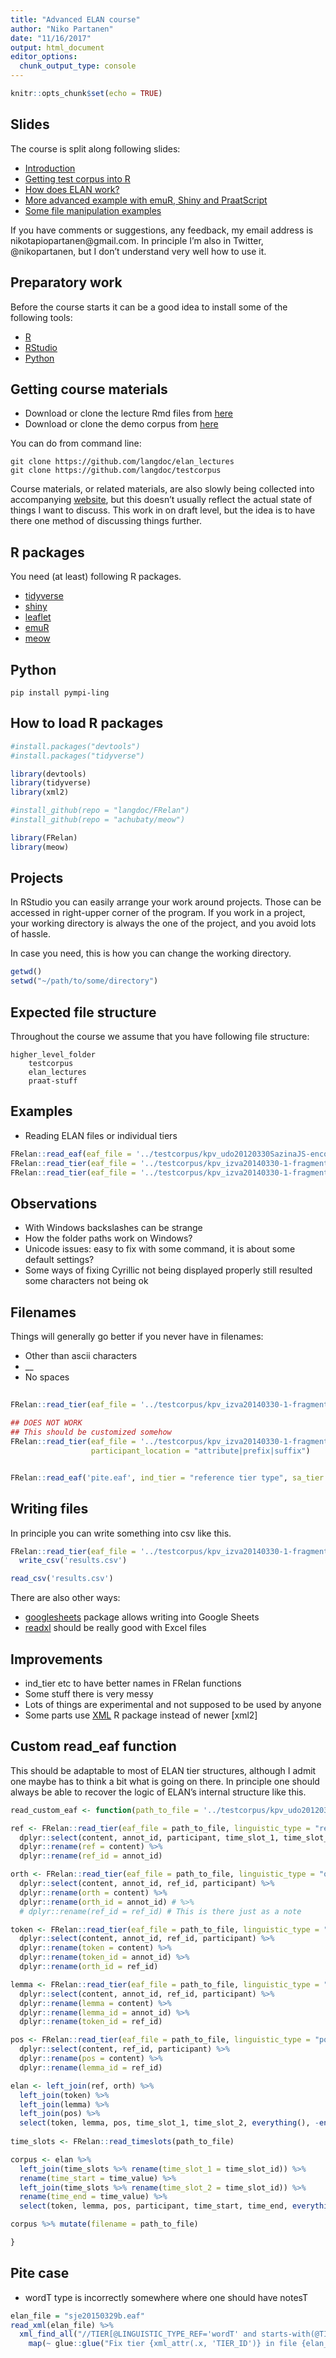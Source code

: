 ```yaml
---
title: "Advanced ELAN course"
author: "Niko Partanen"
date: "11/16/2017"
output: html_document
editor_options: 
  chunk_output_type: console
---
```


```r
knitr::opts_chunk$set(echo = TRUE)
```

## Slides

The course is split along following slides:

- [Introduction](https://langdoc.github.io/elan_lectures/lecture-1)
- [Getting test corpus into R](https://langdoc.github.io/elan_lectures/lecture-2)
- [How does ELAN work?](https://langdoc.github.io/elan_lectures/lecture-3)
- [More advanced example with emuR, Shiny and PraatScript](https://langdoc.github.io/elan_lectures/lecture-4)
- [Some file manipulation examples](https://langdoc.github.io/elan_lectures/lecture-5)

If you have comments or suggestions, any feedback, my email address is nikotapiopartanen@gmail.com. In principle I'm also in Twitter, @nikopartanen, but I don't understand very well how to use it.

## Preparatory work

Before the course starts it can be a good idea to install some of the following tools:

- [R](https://www.r-project.org/)
- [RStudio](https://www.rstudio.com/)
- [Python](https://www.python.org/downloads/)

## Getting course materials

- Download or clone the lecture Rmd files from [here](https://github.com/langdoc/elan_lectures)
- Download or clone the demo corpus from [here](https://github.com/langdoc/testcorpus)

You can do from command line:

    git clone https://github.com/langdoc/elan_lectures
    git clone https://github.com/langdoc/testcorpus

Course materials, or related materials, are also slowly being collected into accompanying [website](https://nikopartanen.github.io/adv_elan_draft/), but this doesn't usually reflect the actual state of things I want to discuss. This work in on draft level, but the idea is to have there one method of discussing things further.

## R packages

You need (at least) following R packages.

- [tidyverse](https://www.tidyverse.org/)
- [shiny]()
- [leaflet]()
- [emuR](https://github.com/IPS-LMU/emuR)
- [meow](https://github.com/achubaty/meow)

## Python

    pip install pympi-ling

## How to load R packages

```r
#install.packages("devtools")
#install.packages("tidyverse")

library(devtools)
library(tidyverse)
library(xml2)

#install_github(repo = "langdoc/FRelan")
#install_github(repo = "achubaty/meow")

library(FRelan)
library(meow)

```

## Projects

In RStudio you can easily arrange your work around projects. Those can be accessed in right-upper corner of the program. If you work in a project, your working directory is always the one of the project, and you avoid lots of hassle.

In case you need, this is how you can change the working directory.

```r
getwd()
setwd("~/path/to/some/directory")
```

## Expected file structure

Throughout the course we assume that you have following file structure:

    higher_level_folder
        testcorpus
        elan_lectures
        praat-stuff

## Examples

- Reading ELAN files or individual tiers

```r

FRelan::read_eaf(eaf_file = '../testcorpus/kpv_udo20120330SazinaJS-encounter.eaf')
FRelan::read_tier(eaf_file = '../testcorpus/kpv_izva20140330-1-fragment.eaf', linguistic_type = "refT")
FRelan::read_tier(eaf_file = '../testcorpus/kpv_izva20140330-1-fragment.eaf', linguistic_type = "orthT")

```

## Observations

- With Windows backslashes can be strange
- How the folder paths work on Windows?
- Unicode issues: easy to fix with some command, it is about some default settings?
- Some ways of fixing Cyrillic not being displayed properly still resulted some characters not being ok

##  Filenames

Things will generally go better if you never have in filenames:

- Other than ascii characters
- __
- No spaces

## 

```r

FRelan::read_tier(eaf_file = '../testcorpus/kpv_izva20140330-1-fragment.eaf', linguistic_type = "orthT")

## DOES NOT WORK
## This should be customized somehow
FRelan::read_tier(eaf_file = '../testcorpus/kpv_izva20140330-1-fragment.eaf', linguistic_type = "orthT", 
                  participant_location = "attribute|prefix|suffix")


FRelan::read_eaf('pite.eaf', ind_tier = "reference tier type", sa_tier = "transcription tier type", ss_tier = "token level tier type")
```

## Writing files

In principle you can write something into csv like this.

```r

FRelan::read_tier(eaf_file = '../testcorpus/kpv_izva20140330-1-fragment.eaf', linguistic_type = "orthT") %>%
  write_csv('results.csv')

read_csv('results.csv')

```

There are also other ways:

- [googlesheets](https://github.com/jennybc/googlesheets) package allows writing into Google Sheets
- [readxl](http://readxl.tidyverse.org/) should be really good with Excel files

## Improvements

- ind_tier etc to have better names in FRelan functions
- Some stuff there is very messy
- Lots of things are experimental and not supposed to be used by anyone
- Some parts use [XML](https://cran.r-project.org/web/packages/XML/index.html) R package instead of newer [xml2] 

## Custom read_eaf function

This should be adaptable to most of ELAN tier structures, although I admit one maybe has to think a bit what is going on there. In principle one should always be able to recover the logic of ELAN's internal structure like this.

```r

read_custom_eaf <- function(path_to_file = '../testcorpus/kpv_udo20120330SazinaJS-encounter.eaf'){

ref <- FRelan::read_tier(eaf_file = path_to_file, linguistic_type = "refT") %>%
  dplyr::select(content, annot_id, participant, time_slot_1, time_slot_2) %>%
  dplyr::rename(ref = content) %>%
  dplyr::rename(ref_id = annot_id)

orth <- FRelan::read_tier(eaf_file = path_to_file, linguistic_type = "orthT") %>%
  dplyr::select(content, annot_id, ref_id, participant) %>%
  dplyr::rename(orth = content) %>%
  dplyr::rename(orth_id = annot_id) # %>%
  # dplyr::rename(ref_id = ref_id) # This is there just as a note

token <- FRelan::read_tier(eaf_file = path_to_file, linguistic_type = "wordT") %>%
  dplyr::select(content, annot_id, ref_id, participant) %>%
  dplyr::rename(token = content) %>%
  dplyr::rename(token_id = annot_id) %>%
  dplyr::rename(orth_id = ref_id)

lemma <- FRelan::read_tier(eaf_file = path_to_file, linguistic_type = "lemmaT") %>%
  dplyr::select(content, annot_id, ref_id, participant) %>%
  dplyr::rename(lemma = content) %>%
  dplyr::rename(lemma_id = annot_id) %>%
  dplyr::rename(token_id = ref_id)

pos <- FRelan::read_tier(eaf_file = path_to_file, linguistic_type = "posT") %>%
  dplyr::select(content, ref_id, participant) %>%
  dplyr::rename(pos = content) %>%
  dplyr::rename(lemma_id = ref_id)

elan <- left_join(ref, orth) %>% 
  left_join(token) %>% 
  left_join(lemma) %>% 
  left_join(pos) %>%
  select(token, lemma, pos, time_slot_1, time_slot_2, everything(), -ends_with('_id'))
  
time_slots <- FRelan::read_timeslots(path_to_file)

corpus <- elan %>% 
  left_join(time_slots %>% rename(time_slot_1 = time_slot_id)) %>%
  rename(time_start = time_value) %>%
  left_join(time_slots %>% rename(time_slot_2 = time_slot_id)) %>%
  rename(time_end = time_value) %>%
  select(token, lemma, pos, participant, time_start, time_end, everything(), -starts_with('time_slot_'))

corpus %>% mutate(filename = path_to_file)

}

```

## Pite case

- wordT type is incorrectly somewhere where one should have notesT

```r
elan_file = "sje20150329b.eaf"
read_xml(elan_file) %>%
  xml_find_all("//TIER[@LINGUISTIC_TYPE_REF='wordT' and starts-with(@TIER_ID, 'notes')]") %>%
    map(~ glue::glue("Fix tier {xml_attr(.x, 'TIER_ID')} in file {elan_file}"))

```
